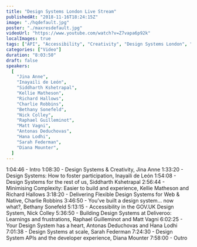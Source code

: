 ```yaml
---
title: "Design Systems London Live Stream"
publishedAt: "2018-11-16T18:24:15Z"
image: "./hqdefault.jpg"
poster: "./maxresdefault.jpg"
videoUrl: "https://www.youtube.com/watch?v=Z7vapa6p92k"
localImages: true
tags: ["API", "Accessibility", "Creativity", "Design Systems London", "Developer Experience", "Flexibility", "Participation"]
categories: ["Video"]
duration: "8:03:50"
draft: false
speakers:
  [
    "Jina Anne",
    "Inayaili de León",
    "Siddharth Kshetrapal",
    "Kellie Matheson",
    "Richard Hallows",
    "Charlie Robbins",
    "Bethany Sonefeld",
    "Nick Colley",
    "Raphael Guilleminot",
    "Matt Vagni",
    "Antonas Deduchovas",
    "Hana Lodhi",
    "Sarah Federman",
    "Diana Mounter",
  ]
---
```


1:04:46 - Intro
1:08:30 - Design Systems & Creativity, Jina Anne
1:33:20 - Design Systems: How to foster participation, Inayaili de León
1:54:08 - Design Systems for the rest of us, Siddharth Kshetrapal
2:56:44 - Minimising Complexity: Easier to build and experience, Kellie Matheson and Richard Hallows
3:18:20 - Delivering Flexible Design Systems for Web & Native, Charlie Robbins
3:46:50 - You’ve built a design system… now what?, Bethany Sonefeld
5:13:15 - Accessibility in the GOV.UK Design System, Nick Colley
5:36:50 - Building Design Systems at Deliveroo: Learnings and frustrations, Raphael Guilleminot and Matt Vagni
6:02:25 - Your Design System has a heart, Antonas Deduchovas and Hana Lodhi
7:01:38 - Design Systems at scale, Sarah Federman
7:24:30 - Design System APIs and the developer experience, Diana Mounter
7:58:00 - Outro

